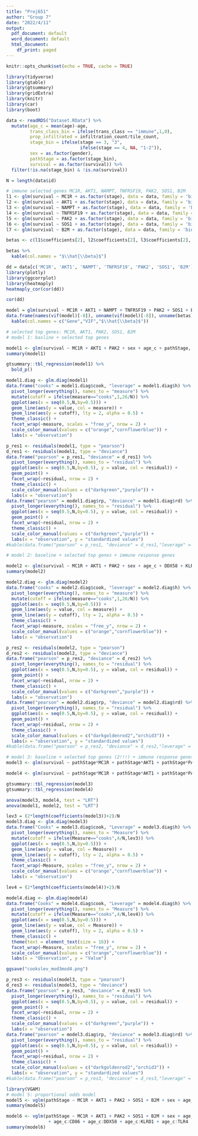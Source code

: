 ```yaml
---
title: "Proj651"
author: "Group 7"
date: "2022/4/11"
output:
  pdf_document: default
  word_document: default
  html_document:
    df_print: paged
---
```


```r
knitr::opts_chunk$set(echo = TRUE, cache = TRUE)
```

```r
library(tidyverse)
library(gtable)
library(gtsummary)
library(gridExtra)
library(knitr)
library(car)
library(boot)

data <- readRDS("Dataset.RData") %>%
  mutate(age_c = mean(age)-age,
         trans_class_bin = ifelse(trans_class == "immune",1,0),
         prop_infiltrated = infiltration_count/tile_count,
         stage_bin = ifelse(stage == 3, "3",
                            ifelse(stage == 4, NA, "1-2")),
         sex = as.factor(gender),
         pathStage = as.factor(stage_bin),
         survival = as.factor(survival)) %>%
  filter(!is.na(stage_bin) & !is.na(survival))

N = length(data$id)
```

```r
# immune selected genes MC1R, AKT1, NAMPT, TNFRSF19, PAK2, SOS1, B2M 
l1 <- glm(survival ~ MC1R + as.factor(stage), data = data, family = 'binomial')
l2 <- glm(survival ~ AKT1 + as.factor(stage), data = data, family = 'binomial')
l3 <- glm(survival ~ NAMPT + as.factor(stage), data = data, family = 'binomial')
l4 <- glm(survival ~ TNFRSF19 + as.factor(stage), data = data, family = 'binomial')
l5 <- glm(survival ~ PAK2 + as.factor(stage), data = data, family = 'binomial')
l6 <- glm(survival ~ SOS1 + as.factor(stage), data = data, family = 'binomial')
l7 <- glm(survival ~ B2M + as.factor(stage), data = data, family = 'binomial')

betas <- c(l1$coefficients[2], l2$coefficients[2], l3$coefficients[2], l4$coefficients[2], l5$coefficients[2], l6$coefficients[2], l7$coefficients[2])

betas %>%
  kable(col.names = "$\\hat{\\beta}$")
```

```r
dd = data[c('MC1R', 'AKT1', 'NAMPT', 'TNFRSF19', 'PAK2', 'SOS1', 'B2M')] 
library(plotly)
library(ggcorrplot)
library(heatmaply)
heatmaply_cor(cor(dd))
```

```r
cor(dd)
```

```r
model = glm(survival ~ MC1R + AKT1 + NAMPT + TNFRSF19 + PAK2 + SOS1 + B2M + pathStage, data = data, family = 'binomial')
data.frame(names(vif(model)[-8]), unname(vif(model)[-8]), unname(betas)) %>%
  kable(col.names = c("Gene","VIF","$\\hat{\\beta}$"))
```

```r
# selected top genes: MC1R, AKT1, PAK2, SOS1, B2M
# model 1: basline + selected top genes

model1 <- glm(survival ~ MC1R + AKT1 + PAK2 + sex + age_c + pathStage, data = data, family = 'binomial')
summary(model1)

gtsummary::tbl_regression(model1) %>%
  bold_p()
```

```r
model1.diag <- glm.diag(model1)
data.frame("cooks" = model1.diag$cook, "leverage" = model1.diag$h) %>%
  pivot_longer(everything(), names_to = "measure") %>%
  mutate(cutoff = ifelse(measure=="cooks",1,26/N)) %>%
  ggplot(aes(x = seq(0.5,N,by=0.5))) +
  geom_line(aes(y = value, col = measure)) +
  geom_line(aes(y = cutoff), lty = 2, alpha = 0.5) +
  theme_classic() +
  facet_wrap(~measure, scales = "free_y", nrow = 2) +
  scale_color_manual(values = c("orange","cornflowerblue")) +
  labs(x = "observation")

```

```r
p_res1 <- residuals(model1, type = "pearson")
d_res1 <- residuals(model1, type = "deviance")
data.frame("pearson" = p_res1, "deviance" = d_res1) %>%
  pivot_longer(everything(), names_to = "residual") %>%
  ggplot(aes(x = seq(0.5,N,by=0.5), y = value, col = residual)) +
  geom_point() +
  facet_wrap(~residual, nrow = 2) +
  theme_classic() +
  scale_color_manual(values = c("darkgreen","purple")) +
  labs(x = "observation")
data.frame("pearson" = model1.diag$rp, "deviance" = model1.diag$rd) %>%
  pivot_longer(everything(), names_to = "residual") %>%
  ggplot(aes(x = seq(0.5,N,by=0.5), y = value, col = residual)) +
  geom_point() +
  facet_wrap(~residual, nrow = 2) +
  theme_classic() +
  scale_color_manual(values = c("darkgreen","purple")) +
  labs(x = "observation", y = "standardized values")
#kable(data.frame("pearson" = p_res1, "deviance" = d_res1,"leverage" = model1.diag$h, "cooks" = model1.diag$cook,"p_standard" = model1.diag$rp, "d_standard" = model1.diag$rd),col.names = c("$\\hat{r}^{P}$","$\\hat{r}^{D}$","leverage","cooks","$\\hat{r}^{PS}$","$\\hat{r}^{DS}$"))
```


```r
# model 2: baseline + selected top genes + immune response genes

model2 <- glm(survival ~ MC1R + AKT1 + PAK2 + sex + age_c + DDX58 + KLRD1 + TLR4 + pathStage, data = data, family = 'binomial')
summary(model2)
```


```r
model2.diag <- glm.diag(model2)
data.frame("cooks" = model2.diag$cook, "leverage" = model2.diag$h) %>%
  pivot_longer(everything(), names_to = "measure") %>%
  mutate(cutoff = ifelse(measure=="cooks",1,26/N)) %>%
  ggplot(aes(x = seq(0.5,N,by=0.5))) +
  geom_line(aes(y = value, col = measure)) +
  geom_line(aes(y = cutoff), lty = 2, alpha = 0.5) +
  theme_classic() +
  facet_wrap(~measure, scales = "free_y", nrow = 2) +
  scale_color_manual(values = c("orange","cornflowerblue")) +
  labs(x = "observation")
```

```r
p_res2 <- residuals(model2, type = "pearson")
d_res2 <- residuals(model2, type = "deviance")
data.frame("pearson" = p_res2, "deviance" = d_res2) %>%
  pivot_longer(everything(), names_to = "residual") %>%
  ggplot(aes(x = seq(0.5,N,by=0.5), y = value, col = residual)) +
  geom_point() +
  facet_wrap(~residual, nrow = 2) +
  theme_classic() +
  scale_color_manual(values = c("darkgreen","purple")) +
  labs(x = "observation")
data.frame("pearson" = model2.diag$rp, "deviance" = model2.diag$rd) %>%
  pivot_longer(everything(), names_to = "residual") %>%
  ggplot(aes(x = seq(0.5,N,by=0.5), y = value, col = residual)) +
  geom_point() +
  facet_wrap(~residual, nrow = 2) +
  theme_classic() +
  scale_color_manual(values = c("darkgoldenrod2","orchid3")) +
  labs(x = "observation", y = "standardized values")
#kable(data.frame("pearson" = p_res2, "deviance" = d_res2,"leverage" = model2.diag$h, "cooks" = model2.diag$cook,"p_standard" = model2.diag$rp, "d_standard" = model2.diag$rd),col.names = c("$\\hat{r}^{P}$","$\\hat{r}^{D}$","leverage","cooks","$\\hat{r}^{PS}$","$\\hat{r}^{DS}$"))
```

```r
# model 3: baseline + selected top genes (2!!!) + immune response genes + age:immune response genes
model3 <- glm(survival ~ pathStage*MC1R + pathStage*AKT1 + pathStage*PAK2 + sex + age_c, data = data, family = 'binomial')

model4 <- glm(survival ~ pathStage*MC1R + pathStage*AKT1 + pathStage*PAK2 + sex + age_c + pathStage*DDX58 + pathStage*KLRD1 + pathStage*TLR4, data = data, family = 'binomial')

gtsummary::tbl_regression(model3)
gtsummary::tbl_regression(model4)

anova(model3, model4, test = "LRT")
anova(model1, model2, test = "LRT")
```

```r
lev3 = (2*length(coefficients(model3))+2)/N
model3.diag <- glm.diag(model3)
data.frame("Cooks" = model3.diag$cook, "Leverage" = model3.diag$h) %>%
  pivot_longer(everything(), names_to = "Measure") %>%
  mutate(cutoff = ifelse(Measure=="cooks",4/N,lev3)) %>%
  ggplot(aes(x = seq(0.5,N,by=0.5))) +
  geom_line(aes(y = value, col = Measure)) +
  geom_line(aes(y = cutoff), lty = 2, alpha = 0.5) +
  theme_classic() +
  facet_wrap(~Measure, scales = "free_y", nrow = 2) +
  scale_color_manual(values = c("orange","cornflowerblue")) +
  labs(x = "observation")

lev4 = (2*length(coefficients(model4))+2)/N

model4.diag <- glm.diag(model4)
data.frame("Cooks" = model4.diag$cook, "Leverage" = model4.diag$h) %>%
  pivot_longer(everything(), names_to = "Measure") %>%
  mutate(cutoff = ifelse(Measure=="cooks",4/N,lev4)) %>%
  ggplot(aes(x = seq(0.5,N,by=0.5))) +
  geom_line(aes(y = value, col = Measure)) +
  geom_line(aes(y = cutoff), lty = 2, alpha = 0.5) +
  theme_classic() +
  theme(text = element_text(size = 16)) +
  facet_wrap(~Measure, scales = "free_y", nrow = 2) +
  scale_color_manual(values = c("orange","cornflowerblue")) +
  labs(x = "Observation", y = "Value")

ggsave("cookslev_mod3mod4.png")
```

```r
p_res3 <- residuals(model3, type = "pearson")
d_res3 <- residuals(model3, type = "deviance")
data.frame("pearson" = p_res3, "deviance" = d_res3) %>%
  pivot_longer(everything(), names_to = "residual") %>%
  ggplot(aes(x = seq(0.5,N,by=0.5), y = value, col = residual)) +
  geom_point() +
  facet_wrap(~residual, nrow = 2) +
  theme_classic() +
  scale_color_manual(values = c("darkgreen","purple")) +
  labs(x = "observation")
data.frame("pearson" = model3.diag$rp, "deviance" = model3.diag$rd) %>%
  pivot_longer(everything(), names_to = "residual") %>%
  ggplot(aes(x = seq(0.5,N,by=0.5), y = value, col = residual)) +
  geom_point() +
  facet_wrap(~residual, nrow = 2) +
  theme_classic() +
  scale_color_manual(values = c("darkgoldenrod2","orchid3")) +
  labs(x = "observation", y = "standardized values")
#kable(data.frame("pearson" = p_res3, "deviance" = d_res3,"leverage" = model3.diag$h, "cooks" = model3.diag$cook,"p_standard" = model3.diag$rp, "d_standard" = model3.diag$rd),col.names = c("$\\hat{r}^{P}$","$\\hat{r}^{D}$","leverage","cooks","$\\hat{r}^{PS}$","$\\hat{r}^{DS}$"))
```
```r
library(VGAM)
# model 5: proportional odds model
model5 <- vglm(pathStage ~ MC1R + AKT1 + PAK2 + SOS1 + B2M + sex + age_c + CD86 + DDX58 + KLRD1 + TLR4, data = data, family = cumulative(parallel=T))
summary(model5)
```

```r
model6 <- vglm(pathStage ~ MC1R + AKT1 + PAK2 + SOS1 + B2M + sex + age_c + CD86 + DDX58 + KLRD1 + TLR4
                + age_c:CD86 + age_c:DDX58 + age_c:KLRD1 + age_c:TLR4 , data = data, family = cumulative(parallel = T))
summary(model6)
```


